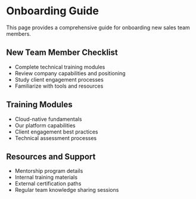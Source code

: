 # Onboarding Guide

This page provides a comprehensive guide for onboarding new sales team members.

## New Team Member Checklist

- Complete technical training modules
- Review company capabilities and positioning
- Study client engagement processes
- Familiarize with tools and resources

## Training Modules

- Cloud-native fundamentals
- Our platform capabilities
- Client engagement best practices
- Technical assessment processes

## Resources and Support

- Mentorship program details
- Internal training materials
- External certification paths
- Regular team knowledge sharing sessions
